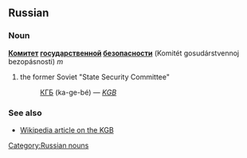 ==Russian==
[[Category:Russian nouns]]
===Noun===
'''[[Комитет]] [[государственный|государственной]] [[безопасность|безопасности]]''' (Komitét gosudárstvennoj bezopásnosti) ''m''

# the former Soviet "State Security Committee"
#:[[КГБ]] (ka-ge-bé) — ''[[KGB]]''

===See also===
*[[w:KGB|Wikipedia article on the KGB]]